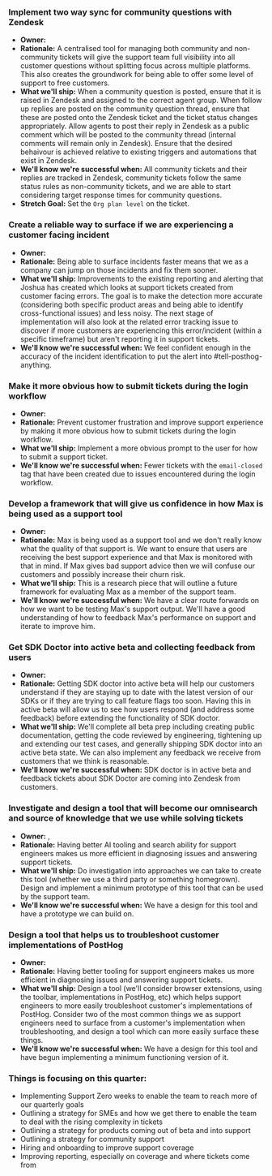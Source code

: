 ### Implement two way sync for community questions with Zendesk
- **Owner:** <TeamMember name="Christian Rafferty" photo />
- **Rationale:** A centralised tool for managing both community and non-community tickets will give the support team full visibility into all customer questions without splitting focus across multiple platforms. This also creates the groundwork for being able to offer some level of support to free customers.
- **What we'll ship:** When a community question is posted, ensure that it is raised in Zendesk and assigned to the correct agent group. When follow up replies are posted on the community question thread, ensure that these are posted onto the Zendesk ticket and the ticket status changes appropriately. Allow agents to post their reply in Zendesk as a public comment which will be posted to the community thread (internal comments will remain only in Zendesk). Ensure that the desired behaivour is achieved relative to existing triggers and automations that exist in Zendesk.
- **We'll know we're successful when:** All community tickets and their replies are tracked in Zendesk, community tickets follow the same status rules as non-community tickets, and we are able to start considering target response times for community questions.
- **Stretch Goal:** Set the `Org plan level` on the ticket.

### Create a reliable way to surface if we are experiencing a customer facing incident
- **Owner:** <TeamMember name="Joshua Ordehi" photo />
- **Rationale:** Being able to surface incidents faster means that we as a company can jump on those incidents and fix them sooner.
- **What we'll ship:** Improvements to the existing reporting and alerting that Joshua has created which looks at support tickets created from customer facing errors. The goal is to make the detection more accurate (considering both specific product areas and being able to identify cross-functional issues) and less noisy. The next stage of implementation will also look at the related error tracking issue to discover if more customers are experiencing this error/incident (within a specific timeframe) but aren't reporting it in support tickets.
- **We'll know we're successful when:** We feel confident enough in the accuracy of the incident identification to put the alert into #tell-posthog-anything.

### Make it more obvious how to submit tickets during the login workflow
- **Owner:** <TeamMember name="Eleftheria Trivyzaki" photo />
- **Rationale:** Prevent customer frustration and improve support experience by making it more obvious how to submit tickets during the login workflow.
- **What we'll ship:** Implement a more obvious prompt to the user for how to submit a support ticket.
- **We'll know we're successful when:** Fewer tickets with the `email-closed` tag that have been created due to issues encountered during the login workflow.

### Develop a framework that will give us confidence in how Max is being used as a support tool
- **Owner:** <TeamMember name="Luke Belton" photo />
- **Rationale:** Max is being used as a support tool and we don't really know what the quality of that support is. We want to ensure that users are receiving the best support experience and that Max is monitored with that in mind. If Max gives bad support advice then we will confuse our customers and possibly increase their churn risk.
- **What we'll ship:** This is a research piece that will outline a future framework for evaluating Max as a member of the support team.
- **We'll know we're successful when:** We have a clear route forwards on how we want to be testing Max's support output. We'll have a good understanding of how to feedback Max's performance on support and iterate to improve him.

### Get SDK Doctor into active beta and collecting feedback from users
- **Owner:** <TeamMember name="Steven Shults" photo />
- **Rationale:** Getting SDK doctor into active beta will help our customers understand if they are staying up to date with the latest version of our SDKs or if they are trying to call feature flags too soon. Having this in active beta will allow us to see how users respond (and address some feedback) before extending the functionality of SDK doctor.
- **What we'll ship:** We'll complete all beta prep including creating public documentation, getting the code reviewed by engineering, tightening up and extending our test cases, and generally shipping SDK doctor into an active beta state. We can also implement any feedback we receive from customers that we think is reasonable.
- **We'll know we're successful when:** SDK doctor is in active beta and feedback tickets about SDK Doctor are coming into Zendesk from customers.

### Investigate and design a tool that will become our omnisearch and source of knowledge that we use while solving tickets
- **Owner:** <TeamMember name="Ben Lea" photo />, <TeamMember name="Ben Haynes" photo />
- **Rationale:** Having better AI tooling and search ability for support engineers makes us more efficient in diagnosing issues and answering support tickets.
- **What we'll ship:** Do investigation into approaches we can take to create this tool (whether we use a third party or something homegrown). Design and implement a minimum prototype of this tool that can be used by the support team.
- **We'll know we're successful when:** We have a design for this tool and have a prototype we can build on.

### Design a tool that helps us to troubleshoot customer implementations of PostHog
- **Owner:** <TeamMember name="Kyle Swank" photo />
- **Rationale:** Having better tooling for support engineers makes us more efficient in diagnosing issues and answering support tickets.
- **What we'll ship:** Design a tool (we'll consider browser extensions, using the toolbar, implementations in PostHog, etc) which helps support engineers to more easily troubleshoot customer's implementations of PostHog. Consider two of the most common things we as support engineers need to surface from a customer's implementation when troubleshooting, and design a tool which can more easily surface these things.
- **We'll know we're successful when:** We have a design for this tool and have begun implementing a minimum functioning version of it.

### Things <TeamMember name="Abigail Richardson" photo /> is focusing on this quarter:
- Implementing Support Zero weeks to enable the team to reach more of our quarterly goals
- Outlining a strategy for SMEs and how we get there to enable the team to deal with the rising complexity in tickets
- Outlining a strategy for products coming out of beta and into support
- Outlining a strategy for community support
- Hiring and onboarding to improve support coverage
- Improving reporting, especially on coverage and where tickets come from
